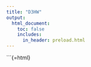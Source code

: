 ```yaml
---
title: "D3HW"
output:
  html_document:
    toc: false
    includes:
      in_header: preload.html
---
```


```{=html}
<script src="https://raw.githubusercontent.com/marine-ecologist/dhw3/refs/heads/main/scripts/d3.heatmap.js" defer></script>
<script src="https://cdn.jsdelivr.net/npm/tom-select@2.4.3/dist/js/tom-select.complete.min.js"></script>
<link href="https://cdnjs.cloudflare.com/ajax/libs/font-awesome/6.5.0/css/all.min.css" rel="stylesheet">


<script src="https://raw.githubusercontent.com/marine-ecologist/dhw3/refs/heads/main/scripts/d3.heatmap.js" defer></script>

<div id="heatmap-container">
  <svg></svg>
</div>
